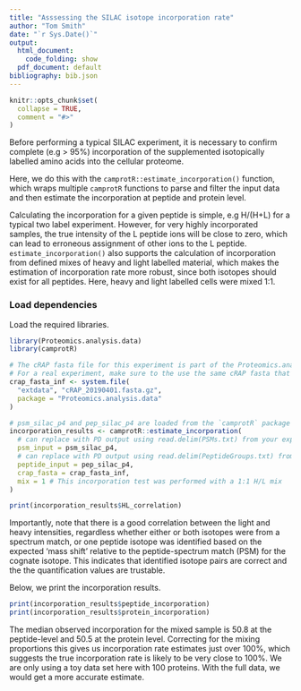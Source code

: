 ```yaml
---
title: "Asssessing the SILAC isotope incorporation rate"
author: "Tom Smith"
date: "`r Sys.Date()`"
output:
  html_document:
    code_folding: show
  pdf_document: default
bibliography: bib.json
---
```


```r
knitr::opts_chunk$set(
  collapse = TRUE,
  comment = "#>"
)

```


Before performing a typical SILAC experiment, it is necessary to confirm complete (e.g > 95%) incorporation of the supplemented isotopically labelled amino acids into the cellular
proteome. 

Here, we do this with the `camprotR::estimate_incorporation()` function, which wraps multiple `camprotR` functions to parse and filter the input data and then estimate the incorporation at peptide and protein level. 

Calculating the incorporation for a given peptide is simple, e.g  H/(H+L)  for a typical two label experiment. However, for very highly incorporated samples, the true intensity of the L peptide ions will be close to zero, which can lead to erroneous assignment of other ions to the L peptide. `estimate_incorporation()` also supports the calculation of incorporation from defined mixes of heavy and light labelled material, which makes the estimation of incorporation rate more robust, since both isotopes should exist for all peptides. Here, heavy and light labelled cells were mixed 1:1. 

### Load dependencies

Load the required libraries.

```r
library(Proteomics.analysis.data)
library(camprotR)

```




```r
# The cRAP fasta file for this experiment is part of the Proteomics.analysis.data package.
# For a real experiment, make sure to the use the same cRAP fasta that was used in PD
crap_fasta_inf <- system.file(
  "extdata", "cRAP_20190401.fasta.gz", 
  package = "Proteomics.analysis.data"
)

# psm_silac_p4 and pep_silac_p4 are loaded from the `camprotR` package 
incorporation_results <- camprotR::estimate_incorporation(
  # can replace with PD output using read.delim(PSMs.txt) from your experiment
  psm_input = psm_silac_p4, 
  # can replace with PD output using read.delim(PeptideGroups.txt) from your experiment
  peptide_input = pep_silac_p4, 
  crap_fasta = crap_fasta_inf,
  mix = 1 # This incorporation test was performed with a 1:1 H/L mix
)

print(incorporation_results$HL_correlation)
```

Importantly, note that there is a good correlation between the light and heavy intensities, regardless whether either or both isotopes were from a spectrum match, or one peptide isotope was identified based on the expected 'mass shift' relative to the peptide-spectrum match (PSM) for the cognate isotope. This indicates that identified isotope pairs are correct and the the quantification values are trustable. 

Below, we print the incorporation results.
```r
print(incorporation_results$peptide_incorporation)
print(incorporation_results$protein_incorporation)
```
The median observed incorporation for the mixed sample is 50.8 at the peptide-level and 50.5 at the protein level. Correcting for the mixing proportions this gives us incorporation rate estimates just over 100%, which suggests the true incorporation rate is likely to be very close to 100%. We are only using a toy data set here with 100 proteins. With the full data, we would get a more accurate estimate.
